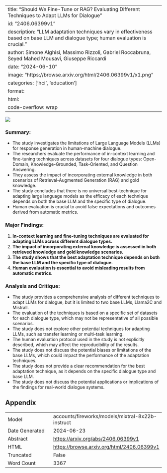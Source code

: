 
---
title: "Should We Fine-Tune or RAG? Evaluating Different Techniques to Adapt LLMs for Dialogue"
id: "2406.06399v1"
description: "LLM adaptation techniques vary in effectiveness based on base LLM and dialogue type; human evaluation is crucial."
author: Simone Alghisi, Massimo Rizzoli, Gabriel Roccabruna, Seyed Mahed Mousavi, Giuseppe Riccardi
date: "2024-06-10"
image: "https://browse.arxiv.org/html/2406.06399v1/x1.png"
categories: ['hci', 'education']
format:
  html:
    code-overflow: wrap
---

![](https://browse.arxiv.org/html/2406.06399v1/x1.png)

### Summary:
- The study investigates the limitations of Large Language Models (LLMs) for response generation in human-machine dialogue.
- The researchers evaluate the performance of in-context learning and fine-tuning techniques across datasets for four dialogue types: Open-Domain, Knowledge-Grounded, Task-Oriented, and Question Answering.
- They assess the impact of incorporating external knowledge in both scenarios of Retrieval-Augmented Generation (RAG) and gold knowledge.
- The study concludes that there is no universal best-technique for adapting large language models as the efficacy of each technique depends on both the base LLM and the specific type of dialogue.
- Human evaluation is crucial to avoid false expectations and outcomes derived from automatic metrics.

### Major Findings:
1. **In-context learning and fine-tuning techniques are evaluated for adapting LLMs across different dialogue types.**
2. **The impact of incorporating external knowledge is assessed in both retrieved knowledge and gold knowledge scenarios.**
3. **The study shows that the best adaptation technique depends on both the base LLM and the specific type of dialogue.**
4. **Human evaluation is essential to avoid misleading results from automatic metrics.**

### Analysis and Critique:
- The study provides a comprehensive analysis of different techniques to adapt LLMs for dialogue, but it is limited to two base LLMs, Llama2C and MistralI.
- The evaluation of the techniques is based on a specific set of datasets for each dialogue type, which may not be representative of all possible scenarios.
- The study does not explore other potential techniques for adapting LLMs, such as transfer learning or multi-task learning.
- The human evaluation protocol used in the study is not explicitly described, which may affect the reproducibility of the results.
- The study does not discuss the potential biases or limitations of the base LLMs, which could impact the performance of the adaptation techniques.
- The study does not provide a clear recommendation for the best adaptation technique, as it depends on the specific dialogue type and base LLM.
- The study does not discuss the potential applications or implications of the findings for real-world dialogue systems.

## Appendix

|          |          |
|----------|----------|
| Model     | accounts/fireworks/models/mixtral-8x22b-instruct       |
| Date Generated     | 2024-06-23       |
| Abstract | [https://arxiv.org/abs/2406.06399v1](https://arxiv.org/abs/2406.06399v1)        |
| HTML     | [https://browse.arxiv.org/html/2406.06399v1](https://browse.arxiv.org/html/2406.06399v1)       |
| Truncated       | False       |
| Word Count       | 3367       |